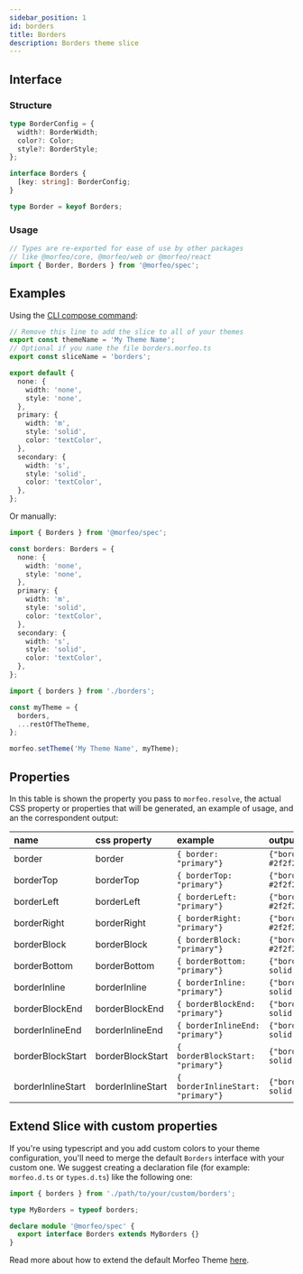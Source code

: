 ```yaml
---
sidebar_position: 1
id: borders
title: Borders
description: Borders theme slice
---
```


## Interface

### Structure

```typescript
type BorderConfig = {
  width?: BorderWidth;
  color?: Color;
  style?: BorderStyle;
};

interface Borders {
  [key: string]: BorderConfig;
}

type Border = keyof Borders;
```

### Usage

```typescript
// Types are re-exported for ease of use by other packages
// like @morfeo/core, @morfeo/web or @morfeo/react
import { Border, Borders } from '@morfeo/spec';
```

## Examples

Using the [CLI compose command](../Features/CLI/compose.mdx):

```typescript title="borders.morfeo.ts"
// Remove this line to add the slice to all of your themes
export const themeName = 'My Theme Name';
// Optional if you name the file borders.morfeo.ts
export const sliceName = 'borders';

export default {
  none: {
    width: 'none',
    style: 'none',
  },
  primary: {
    width: 'm',
    style: 'solid',
    color: 'textColor',
  },
  secondary: {
    width: 's',
    style: 'solid',
    color: 'textColor',
  },
};
```

Or manually:

```typescript title="borders.ts"
import { Borders } from '@morfeo/spec';

const borders: Borders = {
  none: {
    width: 'none',
    style: 'none',
  },
  primary: {
    width: 'm',
    style: 'solid',
    color: 'textColor',
  },
  secondary: {
    width: 's',
    style: 'solid',
    color: 'textColor',
  },
};
```

```typescript title="theme.ts"
import { borders } from './borders';

const myTheme = {
  borders,
  ...restOfTheTheme,
};

morfeo.setTheme('My Theme Name', myTheme);
```

## Properties

In this table is shown the property you pass to `morfeo.resolve`, the actual CSS property or properties that will be generated,
an example of usage, and an the correspondent output:

| name              | css property      | example                            | output                                      |
| :---------------- | :---------------- | :--------------------------------- | :------------------------------------------ |
| border            | border            | `{ border: "primary"} `            | `{"border":"2px solid #2f2f2f"}`            |
| borderTop         | borderTop         | `{ borderTop: "primary"} `         | `{"borderTop":"2px solid #2f2f2f"}`         |
| borderLeft        | borderLeft        | `{ borderLeft: "primary"} `        | `{"borderLeft":"2px solid #2f2f2f"}`        |
| borderRight       | borderRight       | `{ borderRight: "primary"} `       | `{"borderRight":"2px solid #2f2f2f"}`       |
| borderBlock       | borderBlock       | `{ borderBlock: "primary"} `       | `{"borderBlock":"2px solid #2f2f2f"}`       |
| borderBottom      | borderBottom      | `{ borderBottom: "primary"} `      | `{"borderBottom":"2px solid #2f2f2f"}`      |
| borderInline      | borderInline      | `{ borderInline: "primary"} `      | `{"borderInline":"2px solid #2f2f2f"}`      |
| borderBlockEnd    | borderBlockEnd    | `{ borderBlockEnd: "primary"} `    | `{"borderBlockEnd":"2px solid #2f2f2f"}`    |
| borderInlineEnd   | borderInlineEnd   | `{ borderInlineEnd: "primary"} `   | `{"borderInlineEnd":"2px solid #2f2f2f"}`   |
| borderBlockStart  | borderBlockStart  | `{ borderBlockStart: "primary"} `  | `{"borderBlockStart":"2px solid #2f2f2f"}`  |
| borderInlineStart | borderInlineStart | `{ borderInlineStart: "primary"} ` | `{"borderInlineStart":"2px solid #2f2f2f"}` |

## Extend Slice with custom properties

If you're using typescript and you add custom colors to your theme configuration, you'll need to merge
the default `Borders` interface with your custom one.
We suggest creating a declaration file (for example: `morfeo.d.ts` or `types.d.ts`) like the following one:

```typescript
import { borders } from './path/to/your/custom/borders';

type MyBorders = typeof borders;

declare module '@morfeo/spec' {
  export interface Borders extends MyBorders {}
}
```

Read more about how to extend the default Morfeo Theme [here](../Features/extendible.mdx).
